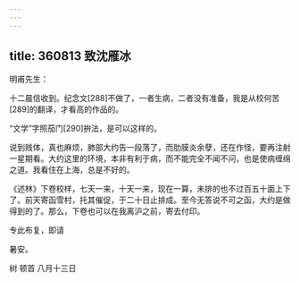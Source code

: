 ```yaml
---
---
---
```

title: 360813 致沈雁冰
---




明甫先生：

十二晨信收到。纪念文[288]不做了，一者生病，二者没有准备，我是从校何苦[289]的翻译，才看高的作品的。

“文学”字照茄门[290]拚法，是可以这样的。

说到贱体，真也麻烦，肺部大约告一段落了，而肋膜炎余孽，还在作怪，要再注射一星期看。大约这里的环境，本非有利于病，而不能完全不闻不问，也是使病缠绵之道。我看住在上海，总是不好的。

《述林》下卷校样，七天一来，十天一来，现在一算，未排的也不过百五十面上下了。前天寄函雪村，托其催促，于二十日止排成。至今无答说不可之函，大约是做得到的了。那么，下卷也可以在我离沪之前，寄去付印。

专此布复，即请

暑安。

树 顿首 八月十三日
